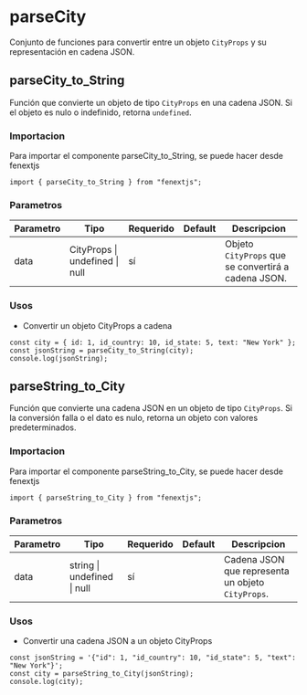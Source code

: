 # parseCity

Conjunto de funciones para convertir entre un objeto `CityProps` y su representación en cadena JSON.

## parseCity_to_String

Función que convierte un objeto de tipo `CityProps` en una cadena JSON. Si el objeto es nulo o indefinido, retorna `undefined`.

### Importacion

Para importar el componente parseCity_to_String, se puede hacer desde fenextjs

```tsx copy
import { parseCity_to_String } from "fenextjs";
```

### Parametros

| Parametro | Tipo | Requerido | Default | Descripcion |
| --------- | ---- | --------- | ------- | ----------- |
| data | CityProps \| undefined \| null | sí |  | Objeto `CityProps` que se convertirá a cadena JSON. |
### Usos

- Convertir un objeto CityProps a cadena

```tsx copy
const city = { id: 1, id_country: 10, id_state: 5, text: "New York" };
const jsonString = parseCity_to_String(city);
console.log(jsonString);
```



## parseString_to_City

Función que convierte una cadena JSON en un objeto de tipo `CityProps`. Si la conversión falla o el dato es nulo, retorna un objeto con valores predeterminados.

### Importacion

Para importar el componente parseString_to_City, se puede hacer desde fenextjs

```tsx copy
import { parseString_to_City } from "fenextjs";
```

### Parametros

| Parametro | Tipo | Requerido | Default | Descripcion |
| --------- | ---- | --------- | ------- | ----------- |
| data | string \| undefined \| null | sí |  | Cadena JSON que representa un objeto `CityProps`. |
### Usos

- Convertir una cadena JSON a un objeto CityProps

```tsx copy
const jsonString = '{"id": 1, "id_country": 10, "id_state": 5, "text": "New York"}';
const city = parseString_to_City(jsonString);
console.log(city);
```



